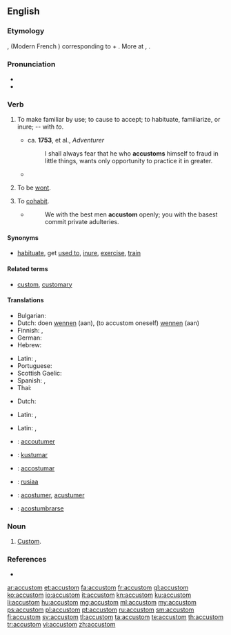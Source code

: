 ==English==

===Etymology===
{{etyl|fro|en}} {{term|acoustumer|lang=fro}}, {{term|acustumer|lang=fro}} (Modern French {{term|accoutumer|lang=fr}}) corresponding to {{term|a||to, toward|lang=fro}} + {{term|coustume|lang=fro|custom}}. More at {{term|custom|lang=en}}, {{term|costume|lang=en}}.

===Pronunciation===
* {{IPA|/ə.ˈkəs.təm/}}
* {{audio|en-us-accustom.ogg|Audio (US)}}

===Verb===
{{en-verb}}

# {{context|transitive|lang=en}} To make familiar by use; to cause to accept; to habituate, familiarize, or inure; -- with ''to''.
#* ca. '''1753''', {{w|John Hawkesworth}} et al., ''Adventurer''
#*: I shall always fear that he who '''accustoms''' himself to fraud in little things, wants only opportunity to practice it in greater.
#* {{quote-book|year=1910|author={{w|Emerson Hough}}
|title=[http://www.gutenberg.org/ebooks/11593 The Purchase Price]|chapter=1
|passage=“[…] it is not fair of you to bring against mankind double weapons&thinsp;! Dangerous enough you are as woman alone, without bringing to your aid those gifts of mind suited to problems which men have been '''accustomed''' to arrogate to themselves.”}}
# {{context|intransitive|obsolete|lang=en}} To be [[wont]].
#: {{rfquotek|Carew}}
# {{context|intransitive|obsolete|lang=en}} To [[cohabit]].
#* {{w|John Milton}}
#*: We with the best men '''accustom''' openly; you with the basest commit private adulteries.

====Synonyms====
* [[habituate]], get [[used to]], [[inure]], [[exercise]], [[train]]

====Related terms====
* [[custom]], [[customary]]

====Translations====
{{trans-top|To make familiar by use}}
* Bulgarian: {{t+|bg|свиквам}}
* Dutch: doen [[wennen]] (aan), (to accustom oneself) [[wennen]] (aan)
* Finnish: {{t|fi|totuttaa}}, {{t|fi|sopeuttaa}}
* German: {{t|de|sich gewöhnen}}
* Hebrew: {{t+|he|הסכין|tr=hee-skeen}}
{{trans-mid}}
* Latin: {{t|la|assuesco}}, {{t|la|adsuesco}}
* Portuguese: {{t+|pt|acostumar}}
* Scottish Gaelic: {{t|gd|cleachd}}
* Spanish: {{t|es|acostumbrarse}}, {{t|es|habituar}}
* Thai: {{t|th|คุ้นเคย|tr=khoon-khuey}}
{{trans-bottom}}

{{trans-top|To be wont}}
* Dutch: {{t+|nl|plegen}}
{{trans-mid}}
* Latin: {{t|la|assuesco}}, {{t|la|adsuesco}}
{{trans-bottom}}

{{trans-top|To cohabit}}
* Latin: {{t|la|assuesco}}, {{t|la|adsuesco}}
{{trans-mid}}
{{trans-bottom}}

{{checktrans-top}}
* {{ttbc|fr}}: [[accoutumer]]
* {{ttbc|io}}: [[kustumar]]
* {{ttbc|ia}}: [[accostumar]]
{{trans-mid}}
* {{ttbc|zai}}: [[rusiaa]]
* {{ttbc|fro}}: [[acostumer]], [[acustumer]]
* {{ttbc|es}}: [[acostumbrarse]]
{{trans-bottom}}

===Noun===
{{en-noun}}

# {{context|obsolete|lang=en}} [[custom|Custom]].

===References===
* {{R:Webster 1913}}

[[ar:accustom]]
[[et:accustom]]
[[fa:accustom]]
[[fr:accustom]]
[[gl:accustom]]
[[ko:accustom]]
[[io:accustom]]
[[it:accustom]]
[[kn:accustom]]
[[ku:accustom]]
[[li:accustom]]
[[hu:accustom]]
[[mg:accustom]]
[[ml:accustom]]
[[my:accustom]]
[[ps:accustom]]
[[pl:accustom]]
[[pt:accustom]]
[[ru:accustom]]
[[sm:accustom]]
[[fi:accustom]]
[[sv:accustom]]
[[tl:accustom]]
[[ta:accustom]]
[[te:accustom]]
[[th:accustom]]
[[tr:accustom]]
[[vi:accustom]]
[[zh:accustom]]